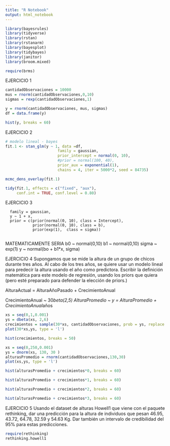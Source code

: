 ```yaml
---
title: "R Notebook"
output: html_notebook
---
```

```r
library(bayesrules)
library(tidyverse)
library(rstan)
library(rstanarm)
library(bayesplot)
library(tidybayes)
library(janitor)
library(broom.mixed)

require(brms)
```
EJERCICIO 1
```r
cantidadObservaciones = 10000
mus = rnorm(cantidadObservaciones,0,10)
sigmas = rexp(cantidadObservaciones,1)

y = rnorm(cantidadObservaciones, mus, sigmas)
df = data.frame(y)
```

```r
hist(y, breaks = 60)
```
EJERCICIO 2
```r
# modelo lineal - bayes
fit.1 <- stan_glm(y ~ 1, data =df,
                       family = gaussian,
                       prior_intercept = normal(0, 10),
                       #prior = normal(100, 40), 
                       prior_aux = exponential(1),
                       chains = 4, iter = 5000*2, seed = 84735)

```
```r

mcmc_dens_overlay(fit.1)

tidy(fit.1, effects = c("fixed", "aux"),
     conf.int = TRUE, conf.level = 0.80)

```

EJERCICIO 3

      family = gaussian, 
      y ~ 1 + x,
      prior = c(prior(normal(0, 10), class = Intercept),
                prior(normal(0, 10), class = b),
                prior(exp(1),  class = sigma))
                
MATEMATICAMENTE SERIA
b0 ~ normal(0,10)
b1 ~ normal(0,10)
sigma ~ exp(1)
y ~ normal(bo + b1*x, sigma)

EJERCICIO 4
Supongamos que se mide la altura de un grupo de chicos durante tres años. Al cabo de los tres años, se quiere usar un modelo lineal para predecir la altura usando el año como predictora. Escribir la definición matemática para este modelo de regresión, usando los priors que quiera (pero esté preparado para defender la elección de priors.)

AlturaActual = AlturaAñoPasado + CrecimientoAnual

CrecimientoAnual ~ 30*beta(2,5)
AlturaPromedio ~ 
y = AlturaPromedio + CrecimientoAnual*años

```r
xs = seq(0,1,0.001)
ys = dbeta(xs, 2,6)
crecimientos = sample(30*xs, cantidadObservaciones, prob = ys, replace = T)
plot(30*xs,ys, type = 'l')
```
```r
hist(crecimientos, breaks = 50)
```

```r

xs = seq(0,250,0.001)
ys = dnorm(xs, 130, 30 )
alturasPromedio = rnorm(cantidadObservaciones,130,30)
plot(xs,ys, type = 'l')
```


```r
hist(alturasPromedio + crecimientos*0, breaks = 60)
```
```r
hist(alturasPromedio + crecimientos*1, breaks = 60)
```
```r
hist(alturasPromedio + crecimientos*2, breaks = 60)
```

```r
hist(alturasPromedio + crecimientos*3, breaks = 60)
```

EJERCICIO 5
Usando el dataset de alturas Howell1 que viene con el paquete rethinking, dar una predicción para la altura de individuos que pesan 46.95, 43.72, 64.78, 32.59 y 54.63 Kg. Dar también un intervalo de credibilidad del 95% para estas predicciones.

```r
require(rethinking)
rethinking.howell1
```

